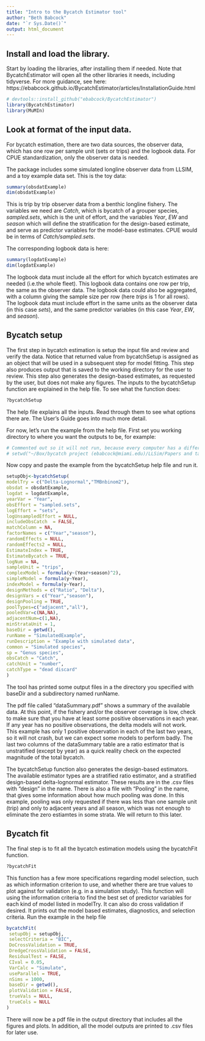 ```yaml
---
title: "Intro to the Bycatch Estimator tool"
author: "Beth Babcock"
date: "`r Sys.Date()`"
output: html_document
---
```


## Install and load the library. 

Start by loading the libraries, after installing them if needed. Note that BycatchEstimator will open all the other libraries it needs, including tidyverse. For more guidance, see here: https://ebabcock.github.io/BycatchEstimator/articles/InstallationGuide.html

```r
# devtools::install_github("ebabcock/BycatchEstimator")
library(BycatchEstimator)
library(MuMIn)
```

## Look at format of the input data. 

For bycatch estimation, there are two data sources, the observer data, which has one row per sample unit (sets or trips) and the logbook data. For CPUE standardization, only the observer data is needed. 

The package includes some simulated longline observer data from LLSIM, and a toy example data set. This is the toy data:
 
```r
summary(obsdatExample)
dim(obsdatExample)
```
This is trip by trip observer data from a benthic longline fishery. The variables we need are *Catch*, which is bycatch of a grouper species, *sampled.sets*, which is the unit of effort, and the variables *Year*, *EW* and *season* which will define the stratification for the design-based estimate, and serve as predictor variables for the model-base estimates. CPUE would be in terms of *Catch/sampled.sets*.  

The corresponding logbook data is here:

```r
summary(logdatExample)
dim(logdatExample)

```
The logbook data must include all the effort for which bycatch estimates are needed (i.e.the whole fleet). This logbook data contains one row per trip, the same as the observer data. The logbook data could also be aggregated, with a column giving the sample size per row (here *trips* is 1 for all rows). The logbook data must include effort in the same units as the observer data (in this case *sets*), and the same predictor variables (in this case *Year*, *EW*, and *season*). 

## Bycatch setup

The first step in bycatch estimation is setup the input file and review and verify the data. Notice that returned value from bycatchSetup is assigned as an object that will be used in a subsequent step for model fitting. This step also produces output that is saved to the working directory for the user to review. This step also generates the design-based estimates, as requested by the user, but does not make any figures. The inputs to the bycatchSetup function are explained in the help file. To see what the function does:

```r
?bycatchSetup
```

The help file explains all the inputs.  Read through them to see what options there are. The User's Guide goes into much more detail. 

For now, let's run the example from the help file. First set you working directory to where you want the outputs to be, for example:

```r
# Commented out so it will not run, because every computer has a different path. 
# setwd("~/Box/bycatch project (ebabcock@miami.edu)/LLSim/Papers and talks")
```

Now copy and paste the example from the bycatchSetup help file and run it. 

```r
setupObj<-bycatchSetup(
modelTry = c("Delta-Lognormal","TMBnbinom2"),
obsdat = obsdatExample,
logdat = logdatExample,
yearVar = "Year",
obsEffort = "sampled.sets",
logEffort = "sets",
logUnsampledEffort = NULL,
includeObsCatch  = FALSE,
matchColumn = NA,
factorNames = c("Year","season"),
randomEffects = NULL,
randomEffects2 = NULL,
EstimateIndex = TRUE,
EstimateBycatch = TRUE,
logNum = NA,
sampleUnit = "trips",
complexModel = formula(y~(Year+season)^2),
simpleModel = formula(y~Year),
indexModel = formula(y~Year),
designMethods = c("Ratio", "Delta"),
designVars = c("Year","season"),
designPooling = TRUE,
poolTypes=c("adjacent","all"),
pooledVar=c(NA,NA),
adjacentNum=c(1,NA),
minStrataUnit = 1,
baseDir = getwd(),
runName = "SimulatedExample",
runDescription = "Example with simulated data",
common = "Simulated species",
sp = "Genus species",
obsCatch = "Catch",
catchUnit = "number",
catchType = "dead discard"
)
```

The tool has printed some output files in a the directory you specified with baseDir and a subdirectory named runName. 

The pdf file called "dataSummary.pdf" shows a summary of the available data.  At this point, if the fishery and/or the observer coverage is low, check to make sure that you have at least some positive observations in each year. If any year has no positive observations, the delta models will not work. This example has only 1 positive observation in each of the last two years, so it will not crash, but we can expect some models to perform badly. The last two columns of the dataSummary table are a ratio estimator that is unstratified (except by year) as a quick reality check on the expected magnitude of the total bycatch.  

The bycatchSetup function also generates the design-based estimators. The available estimator types are a stratified ratio estimator, and a stratified design-based delta-lognormal estimator. These results are in the .csv files with "design" in the name. There is also a file with "Pooling" in the name, that gives some information about how much pooling was done. In this example, pooling was only requested if there was less than one sample unit (trip) and only to adjacent years and all season, which was not enough
to eliminate the zero estiamtes in some strata. We will return to this later. 


## Bycatch fit

The final step is to fit all the bycatch estimation models using the bycatchFit function. 
```r
?bycatchFit
```

This function has a few more specifications regarding model selection, such as which information criterion to use, and whether there are true values to plot against for validation (e.g. in a simulation study). This function will using the information criteria to find the best set of predictor variables for each kind of model listed in modelTry. It can also do cross validation if desired. It prints out the model based estimates, diagnostics, and selection criteria. Run the example in the help file  

```r
bycatchFit(
 setupObj = setupObj,
 selectCriteria = "BIC",
 DoCrossValidation = TRUE,
 DredgeCrossValidation = FALSE,
 ResidualTest = FALSE,
 CIval = 0.05,
 VarCalc = "Simulate",
 useParallel = TRUE,
 nSims = 1000,
 baseDir = getwd(),
 plotValidation = FALSE,
 trueVals = NULL,
 trueCols = NULL
)
```

There will now be a pdf file in the output directory that includes all the figures and plots. In addition, all the model outputs are printed to .csv files for later use. 



